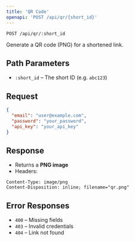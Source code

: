 ```yaml
---
title: 'QR Code'
openapi: 'POST /api/qr/{short_id}'
---
```


`POST /api/qr/:short_id`

Generate a QR code (PNG) for a shortened link.

## Path Parameters
- `:short_id` – The short ID (e.g. `abc123`)

## Request

```json
{
  "email": "user@example.com",
  "password": "your_password",
  "api_key": "your_api_key"
}
````

## Response

* Returns a **PNG image**
* Headers:

```http
Content-Type: image/png
Content-Disposition: inline; filename="qr.png"
```

## Error Responses

* `400` – Missing fields
* `403` – Invalid credentials
* `404` – Link not found

````